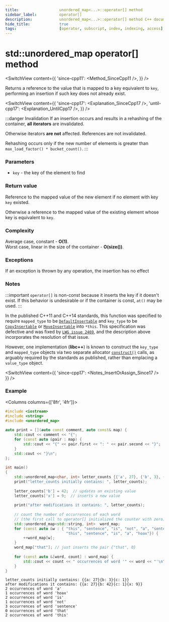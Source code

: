 ```yaml
---
title:					unordered_map<...>::operator[] method
sidebar_label:			operator[]
description:			unordered_map<...>::operator[] method C++ documentation
hide_title:				true
tags:					[operator, subscript, index, indexing, access]
---
```



<!----------------- Codes ---------------------->

<!-- operator[] -->



# std::unordered_map operator[] method

<SwitchView content={{
    'since-cpp11': <Method_SinceCpp11 />,
    }} />

Returns a reference to the value that is mapped to a key equivalent to `key`, performing an insertion if such key does not already exist.

<SwitchView content={{
    'since-cpp17': <Explanation_SinceCpp17 />,
    'until-cpp17': <Explanation_UntilCpp17 />,
    }} />

:::danger Invalidation
If an insertion occurs and results in a rehashing of the container, **all iterators** are invalidated.

Otherwise iterators **are not** affected. References are not invalidated.


Rehashing occurs only if the new number of elements is greater than `max_load_factor() * bucket_count()`.
:::

### Parameters

 - `key` - the key of the element to find

### Return value

Reference to the mapped value of the new element if no element with key `key` existed.

Otherwise a reference to the mapped value of the existing element whose key is equivalent to `key`.

### Complexity

Average case, constant - **O(1)**.  
Worst case, linear in the size of the container - **O(size())**.

### Exceptions

If an exception is thrown by any operation, the insertion has no effect

### Notes

:::important
`operator[]` is non-const because it inserts the key if it doesn't exist. If this behavior is undesirable or if the container is const, `at()` may be used.
:::

In the published C++11 and C++14 standards, this function was specified to require `mapped_type` to be [`DefaultInsertable`](/docs/named_req/DefaultInsertable)
and `key_type` to be [`CopyInsertable`](/docs/named_req/CopyInsertable) or [`MoveInsertable`](/docs/named_req/MoveInsertable) into `*this`.
This specification was defective and was fixed by [`LWG issue 2469`](https://cplusplus.github.io/LWG/issue2469), and the description above incorporates the resolution of that issue.

However, one implementation (**libc++**) is known to construct the `key_type` and `mapped_type` objects via two separate allocator [`construct()`](#) calls,
as arguably required by the standards as published, rather than emplacing a `value_type` object.

<SwitchView content={{
    'since-cpp17': <Notes_InsertOrAssign_Since17 />
    }} />

### Example

<Columns columns={['8fr', '4fr']}>
<div>

```cpp title='Main.cpp' showLineNumbers
#include <iostream>
#include <string>
#include <unordered_map>
 
auto print = [](auto const comment, auto const& map) {
    std::cout << comment << "{";
    for (const auto &pair : map) {
        std::cout << "{" << pair.first << ": " << pair.second << "}";
    }
    std::cout << "}\n";
};
 
int main()
{
    std::unordered_map<char, int> letter_counts {{'a', 27}, {'b', 3}, {'c', 1}};
    print("letter_counts initially contains: ", letter_counts);
 
    letter_counts['b'] = 42;  // updates an existing value
    letter_counts['x'] = 9;  // inserts a new value
 
    print("after modifications it contains: ", letter_counts);
 
    // count the number of occurrences of each word
    // (the first call to operator[] initialized the counter with zero)
    std::unordered_map<std::string, int>  word_map;
    for (const auto &w : { "this", "sentence", "is", "not", "a", "sentence",
                           "this", "sentence", "is", "a", "hoax"}) {
        ++word_map[w];
    }
    word_map["that"]; // just inserts the pair {"that", 0}
 
    for (const auto &[word, count] : word_map) {
        std::cout << count << " occurrences of word '" << word << "'\n";
    }
}
```

</div>
<div>

```plaintext title="Output"
letter_counts initially contains: {{a: 27}{b: 3}{c: 1}}
after modifications it contains: {{a: 27}{b: 42}{c: 1}{x: 9}}
2 occurrences of word 'a'
1 occurrences of word 'hoax'
2 occurrences of word 'is'
1 occurrences of word 'not'
3 occurrences of word 'sentence'
0 occurrences of word 'that'
2 occurrences of word 'this'
```

</div>
</Columns>
